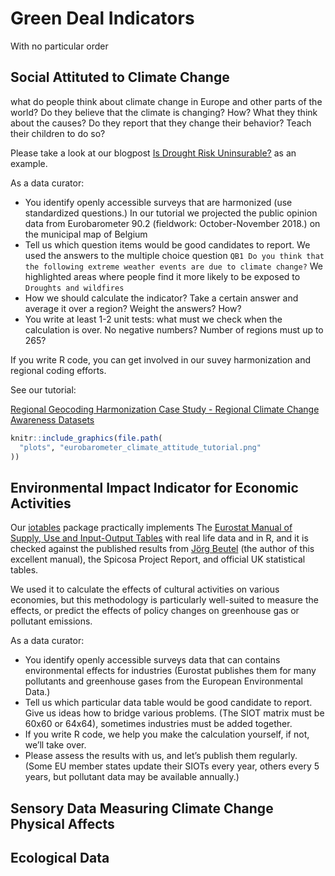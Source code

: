 # Green Deal Indicators {#green-deal}

With no particular order


## Social Attituted to Climate Change

what do people think about climate change in Europe and other parts of the world? Do they believe that the climate is changing? How? What they think about the causes? Do they report that they change their behavior?  Teach their children to do so? 

Please take a look at our blogpost [Is Drought Risk Uninsurable?](http://greendeal.dataobservatory.eu/post/2021-04-23-belgium-flood-insurance/) as an example.

As a data curator:

- You identify openly accessible surveys that are harmonized (use standardized questions.) In our tutorial we projected the public opinion data from Eurobarometer 90.2 (fieldwork: October-November 2018.) on the municipal map of Belgium
- Tell us which question items would be good candidates to report. We used the answers to the multiple choice question `QB1 Do you think that the following extreme weather events are due to climate change?` We highlighted areas where people find it more likely to be exposed to `Droughts and wildfires`
- How we should calculate the indicator?  Take a certain answer and average it over a region? Weight the answers? How?
- You write at least 1-2 unit tests: what must we check when the calculation is over.  No negative numbers?  Number of regions must up to 265?

If you write R code, you can get involved in our suvey harmonization and regional coding efforts. 

See our tutorial: 

[Regional Geocoding Harmonization Case Study - Regional Climate Change Awareness Datasets](http://greendeal.dataobservatory.eu/post/2021-03-06-regions-climate/)


```r
knitr::include_graphics(file.path(
  "plots", "eurobarometer_climate_attitude_tutorial.png"
))
```


## Environmental Impact Indicator for Economic Activities

Our [iotables](https://iotables.dataobservatory.eu/) package practically implements The [Eurostat Manual of Supply, Use and Input-Output Tables](https://ec.europa.eu/eurostat/en/web/products-manuals-and-guidelines/-/KS-RA-07-013) with real life data and in R, and it is checked against the published results from [Jörg Beutel](http://ec.europa.eu/eurostat/documents/3859598/5902113/KS-RA-07-013-EN.PDF/b0b3d71e-3930-4442-94be-70b36cea9b39?version=1.0) (the author of this excellent manual), the Spicosa Project Report, and official UK statistical tables. 

We used it to calculate the effects of cultural activities on various economies, but this methodology is particularly well-suited to measure the effects, or predict the effects of policy changes on greenhouse gas or pollutant emissions. 

As a data curator:

- You identify openly accessible surveys data that can contains environmental effects for industries (Eurostat publishes them for many pollutants and greenhouse gases from the European Environmental Data.)
- Tell us which particular data table would be good candidate to report. Give us ideas how to bridge various problems. (The SIOT matrix must be 60x60 or 64x64), sometimes industries must be added together.
- If you write R code, we help you make the calculation yourself, if not, we'll take over.  
- Please assess the results with us, and let's publish them regularly. (Some EU member states update their SIOTs every year, others every 5 years, but pollutant data may be available annually.)


## Sensory Data Measuring Climate Change Physical Affects

## Ecological Data


